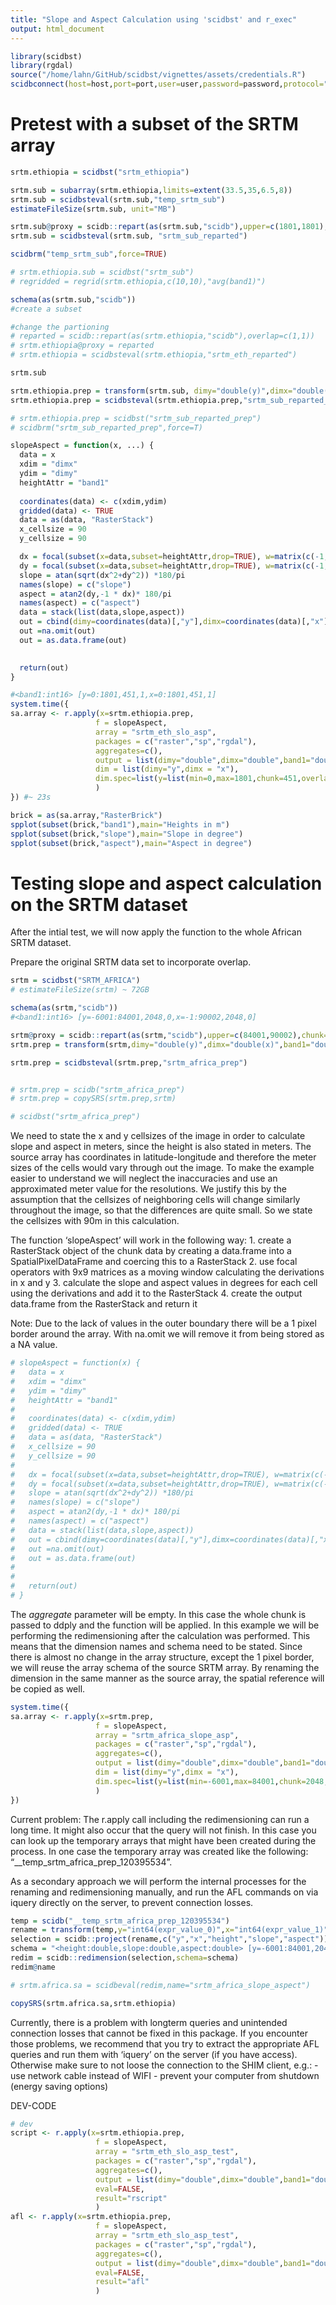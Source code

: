 ```yaml
---
title: "Slope and Aspect Calculation using 'scidbst' and r_exec"
output: html_document
---
```


```r
library(scidbst)
library(rgdal)
source("/home/lahn/GitHub/scidbst/vignettes/assets/credentials.R")
scidbconnect(host=host,port=port,user=user,password=password,protocol="https",auth_type = "digest")
```

# Pretest with a subset of the SRTM array

```r
srtm.ethiopia = scidbst("srtm_ethiopia")

srtm.sub = subarray(srtm.ethiopia,limits=extent(33.5,35,6.5,8))
srtm.sub = scidbsteval(srtm.sub,"temp_srtm_sub")
estimateFileSize(srtm.sub, unit="MB")

srtm.sub@proxy = scidb::repart(as(srtm.sub,"scidb"),upper=c(1801,1801),chunk=c(451,451),overlap=c(1,1))
srtm.sub = scidbsteval(srtm.sub, "srtm_sub_reparted")

scidbrm("temp_srtm_sub",force=TRUE)

# srtm.ethiopia.sub = scidbst("srtm_sub")
# regridded = regrid(srtm.ethiopia,c(10,10),"avg(band1)")

schema(as(srtm.sub,"scidb"))
#create a subset

#change the partioning
# reparted = scidb::repart(as(srtm.ethiopia,"scidb"),overlap=c(1,1))
# srtm.ethiopia@proxy = reparted
# srtm.ethiopia = scidbsteval(srtm.ethiopia,"srtm_eth_reparted")

srtm.sub

srtm.ethiopia.prep = transform(srtm.sub, dimy="double(y)",dimx="double(x)",band1 = "double(band1)")
srtm.ethiopia.prep = scidbsteval(srtm.ethiopia.prep,"srtm_sub_reparted_prep")

# srtm.ethiopia.prep = scidbst("srtm_sub_reparted_prep")
# scidbrm("srtm_sub_reparted_prep",force=T)
```

```r
slopeAspect = function(x, ...) {
  data = x
  xdim = "dimx"
  ydim = "dimy"
  heightAttr = "band1"
  
  coordinates(data) <- c(xdim,ydim)
  gridded(data) <- TRUE
  data = as(data, "RasterStack")
  x_cellsize = 90
  y_cellsize = 90

  dx = focal(subset(x=data,subset=heightAttr,drop=TRUE), w=matrix(c(-1,-2,-1, 0, 0, 0, 1, 2, 1)/(8*x_cellsize),nr = 3, nc=3))
  dy = focal(subset(x=data,subset=heightAttr,drop=TRUE), w=matrix(c(-1,-2,-1, 0, 0, 0, 1, 2, 1)/(8*y_cellsize),nr = 3, nc=3,byrow = TRUE))
  slope = atan(sqrt(dx^2+dy^2)) *180/pi
  names(slope) = c("slope")
  aspect = atan2(dy,-1 * dx)* 180/pi
  names(aspect) = c("aspect")
  data = stack(list(data,slope,aspect))
  out = cbind(dimy=coordinates(data)[,"y"],dimx=coordinates(data)[,"x"],as.data.frame(data))
  out =na.omit(out)
  out = as.data.frame(out)

  
  return(out)
}
```


```r
#<band1:int16> [y=0:1801,451,1,x=0:1801,451,1]
system.time({
sa.array <- r.apply(x=srtm.ethiopia.prep,
                   f = slopeAspect,
                   array = "srtm_eth_slo_asp",
                   packages = c("raster","sp","rgdal"),
                   aggregates=c(),
                   output = list(dimy="double",dimx="double",band1="double",slope="double",aspect="double"),
                   dim = list(dimy="y",dimx = "x"),
                   dim.spec=list(y=list(min=0,max=1801,chunk=451,overlap=1),x=list(min=0,max=1801,chunk=451,overlap=1))
                   )
}) #~ 23s

brick = as(sa.array,"RasterBrick")
spplot(subset(brick,"band1"),main="Heights in m")
spplot(subset(brick,"slope"),main="Slope in degree")
spplot(subset(brick,"aspect"),main="Aspect in degree")
```


# Testing slope and aspect calculation on the SRTM dataset

After the intial test, we will now apply the function to the whole African SRTM dataset.

Prepare the original SRTM data set to incorporate overlap.

```r
srtm = scidbst("SRTM_AFRICA")
# estimateFileSize(srtm) ~ 72GB

schema(as(srtm,"scidb"))
#<band1:int16> [y=-6001:84001,2048,0,x=-1:90002,2048,0]

srtm@proxy = scidb::repart(as(srtm,"scidb"),upper=c(84001,90002),chunk=c(2048,2048),overlap=c(1,1))
srtm.prep = transform(srtm,dimy="double(y)",dimx="double(x)",band1="double(band1)")

srtm.prep = scidbsteval(srtm.prep,"srtm_africa_prep")


# srtm.prep = scidb("srtm_africa_prep")
# srtm.prep = copySRS(srtm.prep,srtm)

# scidbst("srtm_africa_prep")
```

We need to state the x and y cellsizes of the image in order to calculate slope and aspect in meters, since the height is also stated in meters. The source array has coordinates in latitude-longitude and therefore the meter sizes of the cells would vary through out the image. To make the example easier to understand we will neglect the inaccuracies and use an approximated meter value for the resolutions. We justify this by the assumption that the cellsizes of neighboring cells will change similarly throughout the image, so that the differences are quite small. So we state the cellsizes with 90m in this calculation.

The function 'slopeAspect' will work in the following way:
1. create a RasterStack object of the chunk data by creating a data.frame into a SpatialPixelDataFrame and coercing this to a RasterStack
2. use focal operators with 9x9 matrices as a moving window calculating the derivations in x and y
3. calculate the slope and aspect values in degrees for each cell using the derivations and add it to the RasterStack
4. create the output data.frame from the RasterStack and return it 

Note: Due to the lack of values in the outer boundary there will be a 1 pixel border around the array. With na.omit we will remove it from being stored as a NA value.

```r
# slopeAspect = function(x) {
#   data = x
#   xdim = "dimx"
#   ydim = "dimy"
#   heightAttr = "band1"
#   
#   coordinates(data) <- c(xdim,ydim)
#   gridded(data) <- TRUE
#   data = as(data, "RasterStack")
#   x_cellsize = 90
#   y_cellsize = 90
# 
#   dx = focal(subset(x=data,subset=heightAttr,drop=TRUE), w=matrix(c(-1,-2,-1, 0, 0, 0, 1, 2, 1)/(8*x_cellsize),nr = 3, nc=3))
#   dy = focal(subset(x=data,subset=heightAttr,drop=TRUE), w=matrix(c(-1,-2,-1, 0, 0, 0, 1, 2, 1)/(8*y_cellsize),nr = 3, nc=3,byrow = TRUE))
#   slope = atan(sqrt(dx^2+dy^2)) *180/pi
#   names(slope) = c("slope")
#   aspect = atan2(dy,-1 * dx)* 180/pi
#   names(aspect) = c("aspect")
#   data = stack(list(data,slope,aspect))
#   out = cbind(dimy=coordinates(data)[,"y"],dimx=coordinates(data)[,"x"],as.data.frame(data))
#   out =na.omit(out)
#   out = as.data.frame(out)
# 
#   
#   return(out)
# }
```

The *aggregate* parameter will be empty. In this case the whole chunk is passed to ddply and the function will be applied. In this example we will be performing the redimensioning after the calculation was performed. This means that the dimension names and schema need to be stated. Since there is almost no change in the array structure, except the 1 pixel border, we will reuse the array schema of the source SRTM array.
By renaming the dimension in the same manner as the source array, the spatial reference will be copied as well.

```r
system.time({
sa.array <- r.apply(x=srtm.prep,
                   f = slopeAspect,
                   array = "srtm_africa_slope_asp",
                   packages = c("raster","sp","rgdal"),
                   aggregates=c(),
                   output = list(dimy="double",dimx="double",band1="double",slope="double",aspect="double"),
                   dim = list(dimy="y",dimx = "x"),
                   dim.spec=list(y=list(min=-6001,max=84001,chunk=2048,overlap=1),x=list(min=-1,max=90002,chunk=2048,overlap=1))
                   )
})
```

Current problem: The r.apply call including the redimensioning can run a long time. It might also occur that the query will not finish. In this case you can look up the temporary arrays that might have been created during the process. In one case the temporary array was created like the following: "__temp_srtm_africa_prep_120395534".

As a secondary approach we will perform the internal processes for the renaming and redimensioning manually, and run the AFL commands on via iquery directly on the server, to prevent connection losses.
```r
temp = scidb("__temp_srtm_africa_prep_120395534")
rename = transform(temp,y="int64(expr_value_0)",x="int64(expr_value_1)",height="expr_value_2",slope="expr_value_3",aspect="expr_value_4")
selection = scidb::project(rename,c("y","x","height","slope","aspect"))
schema = "<height:double,slope:double,aspect:double> [y=-6001:84001,2048,0,x=-1:90002,2048,0]"
redim = scidb::redimension(selection,schema=schema)
redim@name

# srtm.africa.sa = scidbeval(redim,name="srtm_africa_slope_aspect")

copySRS(srtm.africa.sa,srtm.ethiopia)
```

Currently, there is a problem with longterm queries and unintended connection losses that cannot be fixed in this package. If you encounter those problems, we recommend that you try to extract the appropriate AFL queries and run them with 'iquery' on the server (if you have access). Otherwise make sure to not loose the connection to the SHIM client, e.g.:
- use network cable instead of WIFI
- prevent your computer from shutdown (energy saving options)



DEV-CODE
```r
# dev
script <- r.apply(x=srtm.ethiopia.prep,
                   f = slopeAspect,
                   array = "srtm_eth_slo_asp_test",
                   packages = c("raster","sp","rgdal"),
                   aggregates=c(),
                   output = list(dimy="double",dimx="double",band1="double",slope="double",aspect="double"),
                   eval=FALSE,
                   result="rscript"
                   )
afl <- r.apply(x=srtm.ethiopia.prep,
                   f = slopeAspect,
                   array = "srtm_eth_slo_asp_test",
                   packages = c("raster","sp","rgdal"),
                   aggregates=c(),
                   output = list(dimy="double",dimx="double",band1="double",slope="double",aspect="double"),
                   eval=FALSE,
                   result="afl"
                   )
```



